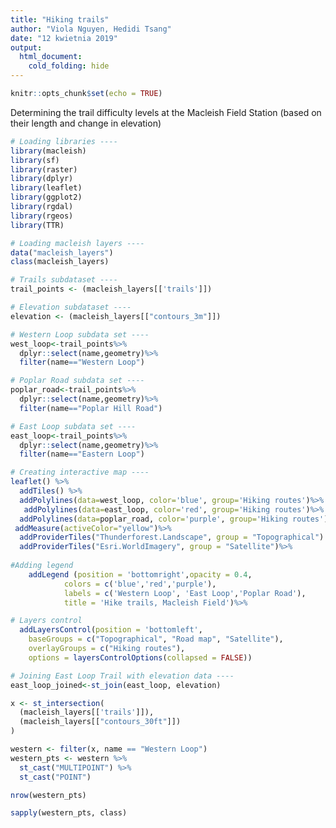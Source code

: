 ```yaml
---
title: "Hiking trails"
author: "Viola Nguyen, Hedidi Tsang"
date: "12 kwietnia 2019"
output: 
  html_document:
    cold_folding: hide
---
```



```r
knitr::opts_chunk$set(echo = TRUE)
```

Determining the trail difficulty levels at the Macleish Field Station (based on their length and change in elevation)



```r
# Loading libraries ----
library(macleish)
library(sf)
library(raster)
library(dplyr)
library(leaflet)
library(ggplot2)
library(rgdal)
library(rgeos)
library(TTR)
```


```r
# Loading macleish layers ----
data("macleish_layers")
class(macleish_layers)
```


```r
# Trails subdataset ----
trail_points <- (macleish_layers[['trails']])
```


```r
# Elevation subdataset ----
elevation <- (macleish_layers[["contours_3m"]])
```


```r
# Western Loop subdata set ----
west_loop<-trail_points%>%
  dplyr::select(name,geometry)%>%
  filter(name=="Western Loop")
```


```r
# Poplar Road subdata set ----
poplar_road<-trail_points%>%
  dplyr::select(name,geometry)%>%
  filter(name=="Poplar Hill Road")
```

```r
# East Loop subdata set ----
east_loop<-trail_points%>%
  dplyr::select(name,geometry)%>%
  filter(name=="Eastern Loop")
```

```r
# Creating interactive map ----
leaflet() %>% 
  addTiles() %>%
  addPolylines(data=west_loop, color='blue', group='Hiking routes')%>%
   addPolylines(data=east_loop, color='red', group='Hiking routes')%>%
  addPolylines(data=poplar_road, color='purple', group='Hiking routes')%>%
 addMeasure(activeColor="yellow")%>%
  addProviderTiles("Thunderforest.Landscape", group = "Topographical") %>%
  addProviderTiles("Esri.WorldImagery", group = "Satellite")%>%
  
#Adding legend  
    addLegend (position = 'bottomright',opacity = 0.4, 
            colors = c('blue','red','purple'),
            labels = c('Western Loop', 'East Loop','Poplar Road'),
            title = 'Hike trails, Macleish Field')%>%

# Layers control
  addLayersControl(position = 'bottomleft',
    baseGroups = c("Topographical", "Road map", "Satellite"),
    overlayGroups = c("Hiking routes"),
    options = layersControlOptions(collapsed = FALSE))
```


```r
# Joining East Loop Trail with elevation data ----
east_loop_joined<-st_join(east_loop, elevation)
```



```r
x <- st_intersection(
  (macleish_layers[['trails']]), 
  (macleish_layers[["contours_30ft"]])
)
```

```r
western <- filter(x, name == "Western Loop")
western_pts <- western %>% 
  st_cast("MULTIPOINT") %>% 
  st_cast("POINT")

nrow(western_pts)
```

```r
sapply(western_pts, class)
```




